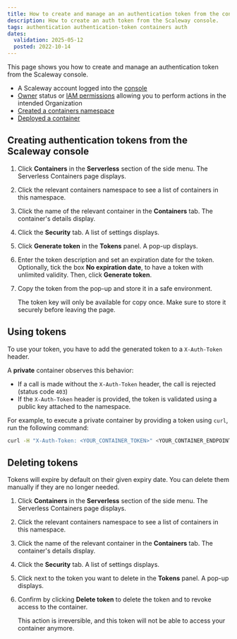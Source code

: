 ```yaml
---
title: How to create and manage an an authentication token from the console
description: How to create an auth token from the Scaleway console.
tags: authentication authentication-token containers auth
dates:
  validation: 2025-05-12
  posted: 2022-10-14
---
```



This page shows you how to create and manage an authentication token from the Scaleway console.

<Requirements />

- A Scaleway account logged into the [console](https://console.scaleway.com)
- [Owner](/iam/concepts/#owner) status or [IAM permissions](/iam/concepts/#permission) allowing you to perform actions in the intended Organization
- [Created a containers namespace](/serverless-containers/how-to/create-manage-delete-containers-namespace/)
- [Deployed a container](/serverless-containers/how-to/deploy-container/)

## Creating authentication tokens from the Scaleway console

1. Click **Containers** in the **Serverless** section of the side menu. The Serverless Containers page displays.

2. Click the relevant containers namespace to see a list of containers in this namespace.

3. Click the name of the relevant container in the **Containers** tab. The container's details display.

4. Click the **Security** tab. A list of settings displays.

5. Click **Generate token** in the **Tokens** panel. A pop-up displays.

6. Enter the token description and set an expiration date for the token. Optionally, tick the box **No expiration date**, to have a token with unlimited validity. Then, click **Generate token**.

7. Copy the token from the pop-up and store it in a safe environment.

    <Message type="important">

    The token key will only be available for copy once. Make sure to store it securely before leaving the page.

    </Message>

## Using tokens

To use your token, you have to add the generated token to a `X-Auth-Token` header.

A **private** container observes this behavior:

* If a call is made without the `X-Auth-Token` header, the call is rejected (status code `403`)
* If the `X-Auth-Token` header is provided, the token is validated using a public key attached to the namespace.

For example, to execute a private container by providing a token using `curl`, run the following command:

```bash
curl -H "X-Auth-Token: <YOUR_CONTAINER_TOKEN>" <YOUR_CONTAINER_ENDPOINT>
```

## Deleting tokens

Tokens will expire by default on their given expiry date. You can delete them manually if they are no longer needed.

1. Click **Containers** in the **Serverless** section of the side menu. The Serverless Containers page displays.

2. Click the relevant containers namespace to see a list of containers in this namespace.

3. Click the name of the relevant container in the **Containers** tab. The container's details display.

4. Click the **Security** tab. A list of settings displays.

5. Click <Icon name="delete" /> next to the token you want to delete in the **Tokens** panel. A pop-up displays.

6. Confirm by clicking **Delete token** to delete the token and to revoke access to the container.

    <Message type="important">

      This action is irreversible, and this token will not be able to access your container anymore.

    </Message>
